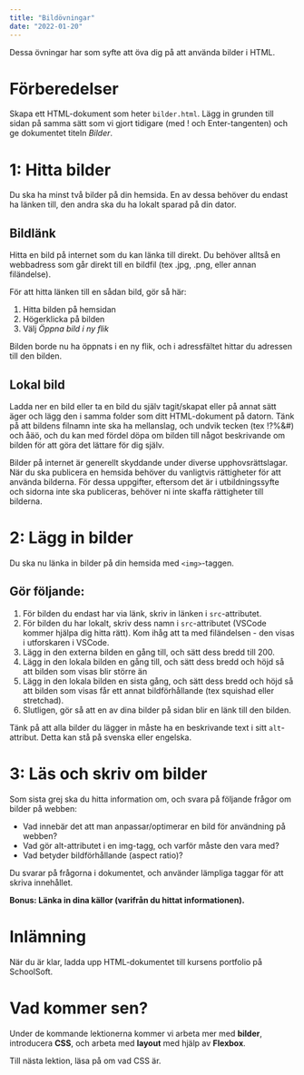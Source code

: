 ```yaml
---
title: "Bildövningar"
date: "2022-01-20"
---
```


Dessa övningar har som syfte att öva dig på att använda bilder i HTML.

# Förberedelser

Skapa ett HTML-dokument som heter `bilder.html`. Lägg in grunden till sidan på samma sätt som vi gjort tidigare (med ! och Enter-tangenten) och ge dokumentet titeln *Bilder*.

# 1: Hitta bilder

Du ska ha minst två bilder på din hemsida. En av dessa behöver du endast ha länken till, den andra ska du ha lokalt sparad på din dator.

## Bildlänk

Hitta en bild på internet som du kan länka till direkt. Du behöver alltså en webbadress som går direkt till en bildfil (tex .jpg, .png, eller annan filändelse).

För att hitta länken till en sådan bild, gör så här:
1. Hitta bilden på hemsidan
2. Högerklicka på bilden
3. Välj *Öppna bild i ny flik*

Bilden borde nu ha öppnats i en ny flik, och i adressfältet hittar du adressen till den bilden.

## Lokal bild

Ladda ner en bild eller ta en bild du själv tagit/skapat eller på annat sätt äger och lägg den i samma folder som ditt HTML-dokument på datorn. Tänk på att bildens filnamn inte ska ha mellanslag, och undvik tecken (tex !?%&#) och åäö, och du kan med fördel döpa om bilden till något beskrivande om bilden för att göra det lättare för dig själv.

<Notice>

Bilder på internet är generellt skyddande under diverse upphovsrättslagar. När du ska publicera en hemsida behöver du vanligtvis rättigheter för att använda bilderna. För dessa uppgifter, eftersom det är i utbildningssyfte och sidorna inte ska publiceras, behöver ni inte skaffa rättigheter till bilderna.

</Notice>

# 2: Lägg in bilder

Du ska nu länka in bilder på din hemsida med `<img>`-taggen.

## Gör följande: 

1. För bilden du endast har via länk, skriv in länken i `src`-attributet.
2. För bilden du har lokalt, skriv dess namn i `src`-attributet (VSCode kommer hjälpa dig hitta rätt). Kom ihåg att ta med filändelsen - den visas i utforskaren i VSCode.
3. Lägg in den externa bilden en gång till, och sätt dess bredd till 200.
4. Lägg in den lokala bilden en gång till, och sätt dess bredd och höjd så att bilden som visas blir större än 
5. Lägg in den lokala bilden en sista gång, och sätt dess bredd och höjd så att bilden som visas får ett annat bildförhållande (tex squishad eller stretchad).
6. Slutligen, gör så att en av dina bilder på sidan blir en länk till den bilden.

<Notice>

Tänk på att alla bilder du lägger in måste ha en beskrivande text i sitt `alt`-attribut. Detta kan stå på svenska eller engelska.

</Notice>

# 3: Läs och skriv om bilder

Som sista grej ska du hitta information om, och svara på följande frågor om bilder på webben:
- Vad innebär det att man anpassar/optimerar en bild för användning på webben?
- Vad gör alt-attributet i en img-tagg, och varför måste den vara med?
- Vad betyder bildförhållande (aspect ratio)?

Du svarar på frågorna i dokumentet, och använder lämpliga taggar för att skriva innehållet.

**Bonus: Länka in dina källor (varifrån du hittat informationen).**

# Inlämning

När du är klar, ladda upp HTML-dokumentet till kursens portfolio på SchoolSoft.

# Vad kommer sen?

Under de kommande lektionerna kommer vi arbeta mer med **bilder**, introducera **CSS**, och arbeta med **layout** med hjälp av **Flexbox**.

Till nästa lektion, läsa på om vad CSS är.